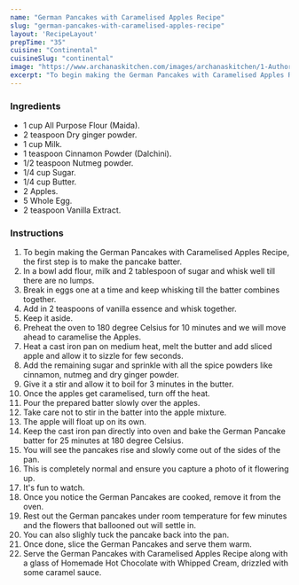 ---
name: "German Pancakes with Caramelised Apples Recipe"
slug: "german-pancakes-with-caramelised-apples-recipe"
layout: 'RecipeLayout'
prepTime: "35"
cuisine: "Continental"
cuisineSlug: "continental"
image: "https://www.archanaskitchen.com/images/archanaskitchen/1-Author/sibyl-archanaskitchen.com/German_Pancakes_with_Caramelised_Apples_Recipe_.jpg"
excerpt: "To begin making the German Pancakes with Caramelised Apples Recipe, the first step is to make the pancake batter"
---

### Ingredients

- 1 cup All Purpose Flour (Maida).
- 2 teaspoon Dry ginger powder.
- 1 cup Milk.
- 1 teaspoon Cinnamon Powder (Dalchini).
- 1/2 teaspoon Nutmeg powder.
- 1/4 cup Sugar.
- 1/4 cup Butter.
- 2 Apples.
- 5 Whole Egg.
- 2 teaspoon Vanilla Extract.

### Instructions

1. To begin making the German Pancakes with Caramelised Apples Recipe, the first step is to make the pancake batter.
1. In a bowl add flour, milk and 2 tablespoon of sugar and whisk well till there are no lumps.
1. Break in eggs one at a time and keep whisking till the batter combines together.
1. Add in 2 teaspoons of vanilla essence and whisk together.
1. Keep it aside.
1. Preheat the oven to 180 degree Celsius for 10 minutes and we will move ahead to caramelise the Apples.
1. Heat a cast iron pan on medium heat, melt the butter and add sliced apple and allow it to sizzle for few seconds.
1. Add the remaining sugar and sprinkle with all the spice powders like cinnamon, nutmeg and dry ginger powder.
1. Give it a stir and allow it to boil for 3 minutes in the butter.
1. Once the apples get caramelised, turn off the heat.
1. Pour the prepared batter slowly over the apples.
1. Take care not to stir in the batter into the apple mixture.
1. The apple will float up on its own.
1. Keep the cast iron pan directly into oven and bake the German Pancake batter for 25 minutes at 180 degree Celsius.
1. You will see the pancakes rise and slowly come out of the sides of the pan.
1. This is completely normal and ensure you capture a photo of it flowering up.
1. It's fun to watch.
1. Once you notice the German Pancakes are cooked, remove it from the oven.
1. Rest out the German pancakes under room temperature for few minutes and the flowers that ballooned out will settle in.
1. You can also slighly tuck the pancake back into the pan.
1. Once done, slice the German Pancakes and serve them warm.
1. Serve the German Pancakes with Caramelised Apples Recipe along with a glass of Homemade Hot Chocolate with Whipped Cream, drizzled with some caramel sauce.
